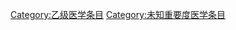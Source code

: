 {{Wikipedia category}}
{{emptycat}}

{{catmore|Wikipedia:医学專題}}

[[Category:乙级医学条目|Category:乙级医学条目]]
[[Category:未知重要度医学条目|Category:未知重要度医学条目]]